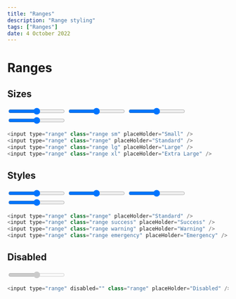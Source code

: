 ---
title: "Ranges"
description: "Range styling"
tags: ["Ranges"]
date: 4 October 2022
---

# Ranges

## Sizes

<input type="range" class="range sm" placeHolder="Small" />
<input type="range" class="range" placeHolder="Standard" />
<input type="range" class="range lg" placeHolder="Large" />
<input type="range" class="range xl" placeHolder="Extra Large" />

```js
<input type="range" class="range sm" placeHolder="Small" />
<input type="range" class="range" placeHolder="Standard" />
<input type="range" class="range lg" placeHolder="Large" />
<input type="range" class="range xl" placeHolder="Extra Large" />
```

## Styles

<input type="range" class="range" placeHolder="Standard" />
<input type="range" class="range success" placeHolder="Success" />
<input type="range" class="range warning" placeHolder="Warning" />
<input type="range" class="range emergency" placeHolder="Emergency" />

```js
<input type="range" class="range" placeHolder="Standard" />
<input type="range" class="range success" placeHolder="Success" />
<input type="range" class="range warning" placeHolder="Warning" />
<input type="range" class="range emergency" placeHolder="Emergency" />
```

## Disabled

<input type="range" disabled="" class="range" placeHolder="Disabled" />

```js
<input type="range" disabled="" class="range" placeHolder="Disabled" />
```